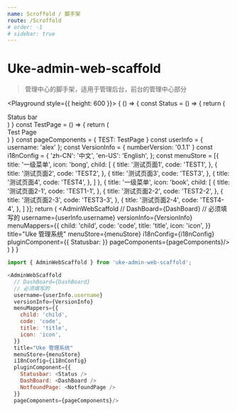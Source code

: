 ```yaml
---
name: Scroffold / 脚手架
route: /Scroffold
# order: -1
# sidebar: true
---
```


# Uke-admin-web-scaffold

> 管理中心的脚手架，适用于管理后台，前台的管理中心部分


<Playground style={{
  height: 600
}}>
  {
    () => {
      const Status = () => {
        return (
          <div>Status bar</div>
        )
      }
      const TestPage = () => {
        return (
          <div>Test Page</div>
        )
      }
      const pageComponents = {
        TEST: TestPage
      }
      const userInfo = {
        username: 'alex'
      };
      const VersionInfo = {
        numberVersion: '0.1.1'
      }
      const i18nConfig = {
        'zh-CN': '中文',
        'en-US': 'English',
      };
      const menuStore = [{
        title: '一级菜单',
        icon: 'bong',
        child: [
          {
            title: '测试页面1',
            code: 'TEST1',
          },
          {
            title: '测试页面2',
            code: 'TEST2',
          },
          {
            title: '测试页面3',
            code: 'TEST3',
          },
          {
            title: '测试页面4',
            code: 'TEST4',
          },
        ]
      }, {
        title: '一级菜单',
        icon: 'book',
        child: [
          {
            title: '测试页面2-1',
            code: 'TEST1-1',
          },
          {
            title: '测试页面2-2',
            code: 'TEST2-2',
          },
          {
            title: '测试页面2-3',
            code: 'TEST3-3',
          },
          {
            title: '测试页面2-4',
            code: 'TEST4-4',
          },
        ]
      }];
      return (
        <AdminWebScaffold
          // DashBoard={DashBoard}
          // 必须填写的
          username={userInfo.username}
          versionInfo={VersionInfo}
          menuMappers={{
            child: 'child',
            code: 'code',
            title: 'title',
            icon: 'icon',
          }}
          title="Uke 管理系统"
          menuStore={menuStore}
          i18nConfig={i18nConfig}
          pluginComponent={{
            Statusbar: <Status />
          }}
          pageComponents={pageComponents}/>
      )
    }
  }
</Playground>

<PropsTable of={AdminWebScaffold} />

```js
import { AdminWebScaffold } from 'uke-admin-web-scaffold';

<AdminWebScaffold
  // DashBoard={DashBoard}
  // 必须填写的
  username={userInfo.username}
  versionInfo={VersionInfo}
  menuMappers={{
    child: 'child',
    code: 'code',
    title: 'title',
    icon: 'icon',
  }}
  title="Uke 管理系统"
  menuStore={menuStore}
  i18nConfig={i18nConfig}
  pluginComponent={{
    Statusbar: <Status />
    DashBoard: <DashBoard />
    NotfoundPage: <NotfoundPage />
  }}
  pageComponents={pageComponents}/>
```
